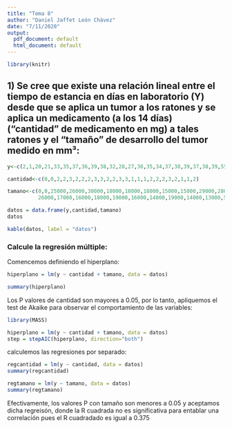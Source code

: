 ```yaml
---
title: "Tema 8"
author: "Daniel Jaffet León Chávez"
date: "7/11/2020"
output:
  pdf_document: default
  html_document: default
---
```


```r
library(knitr)

```


## 1) Se cree que existe una relación lineal entre el tiempo de estancia en días en laboratorio (Y) desde que se aplica un tumor a los ratones y se aplica un medicamento (a los 14 días) (“cantidad” de medicamento en mg) a tales ratones y el “tamaño” de desarrollo del tumor medido en mm³:

```r
y<-c(2,1,20,21,33,35,37,36,39,38,32,28,27,36,35,34,37,38,39,37,38,39,55,52,35)

cantidad<-c(0,0,2,2,3,2,2,2,3,3,2,2,3,3,1,1,1,2,2,2,3,2,1,1,2)

tamano<-c(0,0,25000,26000,30000,18000,18000,18000,15000,15000,29000,28000,
          26000,17000,16000,18000,19000,16000,14000,19000,14000,13000,55000,48000,15000)

datos = data.frame(y,cantidad,tamano)
datos

```


```r

kable(datos, label = "datos")

```

### Calcule la regresión múltiple:

Comencemos definiendo el hiperplano:

```r
hiperplano = lm(y ~ cantidad + tamano, data = datos)

summary(hiperplano)

```

Los P valores de cantidad son mayores a 0.05, por lo tanto, apliquemos el test de Akaike para observar el comportamiento de las variables:

```r
library(MASS)

hiperplano = lm(y ~ cantidad + tamano, data = datos)
step = stepAIC(hiperplano, direction="both")


```

calculemos las regresiones por separado:

```r

regcantidad = lm(y ~ cantidad, data = datos)
summary(regcantidad)

regtamano = lm(y ~ tamano, data = datos)
summary(regtamano)

```

Efectivamente, los valores P con tamaño son menores a 0.05 y aceptamos dicha regreisón, donde la R cuadrada no es significativa para entablar una correlación pues el R cuadradado es igual a 0.375
